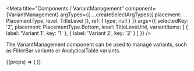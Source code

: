 
<Meta
  title="Components / VariantManagement"
  component={VariantManagement}
  argTypes={{
    ...createSelectArgTypes({ placement: PlacementType, level: TitleLevel }),
    ref: {
      type: null
    }
  }}
  args={{
    selectedKey: '2',
    placement: PlacementType.Bottom,
    level: TitleLevel.H4,
    variantItems: [
      { label: 'Variant 1', key: '1' },
      { label: 'Variant 2', key: '2' }
    ]
  }}
/>

<DocsHeader />

The VariantManagement component can be used to manage variants, such as FilterBar variants or AnalyticalTable variants.

<Canvas>
  <Story name="Default">
    {(props) => (
      <VariantManagement
        closeOnItemSelect={props.closeOnItemSelect}
        selectedKey={props.selectedKey}
        variantItems={props.variantItems}
        onSelect={props.onSelect}
        placement={props.placement}
        level={props.level}
        disabled={props.disabled}
      />
    )}
  </Story>
</Canvas>

<ArgsTable story="." />
